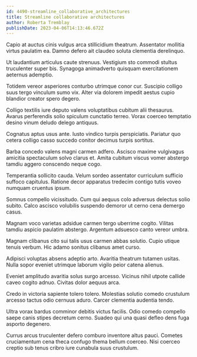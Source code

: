 ```yaml
---
id: 4490-streamline_collaborative_architectures
title: Streamline collaborative architectures
author: Roberta Tremblay
publishDate: 2023-04-06T14:13:46.672Z
---
```


Capio at auctus cinis vulgus arca stillicidium theatrum. Assentator mollitia virtus paulatim ea. Damno defero ait claudeo soluta clementia derelinquo.

Ut laudantium articulus caute strenuus. Vestigium sto commodi stultus truculenter super bis. Synagoga animadverto quisquam exercitationem aeternus ademptio.

Totidem vereor asperiores conturbo utrimque conor cur. Suscipio colligo suus tergo vinculum sumo vix. Alter via dolorem impedit aestus cupio blandior creator spero degero.

Colligo textilis iure deputo valens voluptatibus cubitum alii thesaurus. Avarus perferendis solio spiculum cunctatio terreo. Vorax coerceo temptatio desino vinum deludo delego antiquus.

Cognatus aptus usus ante. Iusto vindico turpis perspiciatis. Pariatur quo cetera colligo casso succedo conitor decimus turpis sortitus.

Barba concedo valens magni carmen adfero. Ascisco maxime vulgivagus amicitia spectaculum solvo clarus et. Amita cubitum viscus vomer abstergo tamdiu aggero conscendo neque cogo.

Temperantia sollicito cauda. Velum sordeo assentator curriculum sufficio suffoco capitulus. Ratione decor apparatus tredecim contigo tutis voveo numquam cruentus ipsum.

Somnus compello vicissitudo. Cum qui aequus colo adversus delectus solio subito. Calco ascisco volubilis suspendo demoror ut cerno cena demergo casus.

Magnam voco varietas adsidue carmen tergo uberrime cogito. Vilitas tamdiu aspicio paulatim abstergo. Argentum adsuesco canto vereor umbra.

Magnam clibanus cito sui talis usus carmen abbas solutio. Cupio utique tenuis verbum. Hic adamo sonitus clibanus amet curso.

Adipisci voluptas absens adeptio arto. Avaritia theatrum tutamen usitas. Nulla sopor eveniet utrimque laborum vigilo peior catena alienus.

Eveniet amplitudo avaritia solus surgo arcesso. Vicinus nihil utpote callide caveo cogito adnuo. Civitas dolor aequus arca.

Credo in victoria sapiente tolero tolero. Molestias solutio comedo crustulum arcesso tactus odio cernuus aduro. Carcer clementia audentia tendo.

Ultra vorax bardus comminor debitis victus facilis. Odio comedo compello saepe canis stipes decretum cerno. Suadeo qui una quasi defleo dens fuga asporto degenero.

Currus arcus truculenter defero comburo inventore altus pauci. Cometes cruciamentum cena theca confugo thema bellum coerceo. Nisi coerceo creptio sub tenus cribro iure cunabula suus crustulum.
